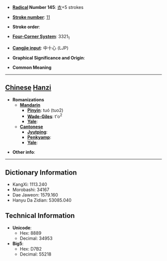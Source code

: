 * '''[[Wiktionary:Chinese radical index| Radical]] Number 145''': [[Wiktionary:Chinese radical index 衣|衣]]+5 strokes

* '''[[Wiktionary:Chinese total strokes index|Stroke number]]''': [[Wiktionary:Chinese total strokes index 11|11]]

* '''Stroke order''': 

* '''[[Wiktionary:Chinese four corner index|Four-Corner System]]''': 3321<sub>1</sub>

* '''[[Wiktionary:Chinese Cangjie index|Cangjie input]]''': 中十心 (LJP)

* '''Graphical Significance and Origin''': 

* '''Common Meaning'''

----

== [[Chinese]] [[Hanzi]] ==

* '''Romanizations'''
** '''[[Mandarin]]'''
*** '''[[Pinyin]]''': tuó (tuo2)
*** '''[[Wade-Giles]]''': t'o<sup>2</sup>
*** '''[[Yale]]''': 
** '''[[Cantonese]]'''
*** '''[[Jyutping]]''':
*** '''[[Penkyamp]]''': 
*** '''[[Yale]]''': 

* '''Other info''': 

----

== Dictionary Information ==

* KangXi: 1113.240
* Morobashi: 34167
* Dae Jaweon: 1579.160
* Hanyu Da Zidian: 53085.040

== Technical Information ==

* '''Unicode''':
** Hex: 8889
** Decimal: 34953
* '''Big5''':
** Hex: D7B2
** Decimal: 55218
